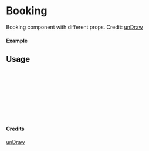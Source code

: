 
<Meta of={Booking} title="unDraw/Booking" />

# Booking

Booking component with different props.
Credit: [unDraw](https://undraw.co/illustrations)

#### Example

<Canvas of={Booking.Primary} />

## Usage

```ts
import { Booking } from "yadl-ui";

const Example = () => {
  return (
      <Booking />
  );
};

export default Example;
```

#### Credits
[unDraw](https://undraw.co/illustrations)
